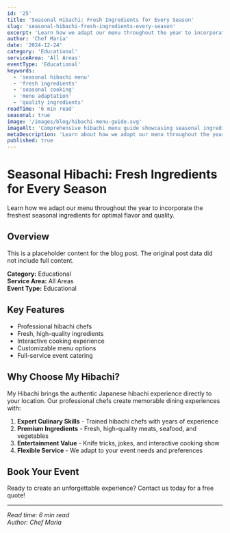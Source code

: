 ```yaml
---
id: '25'
title: 'Seasonal Hibachi: Fresh Ingredients for Every Season'
slug: 'seasonal-hibachi-fresh-ingredients-every-season'
excerpt: 'Learn how we adapt our menu throughout the year to incorporate the freshest seasonal ingredients for optimal flavor and quality.'
author: 'Chef Maria'
date: '2024-12-24'
category: 'Educational'
serviceArea: 'All Areas'
eventType: 'Educational'
keywords:
  - 'seasonal hibachi menu'
  - 'fresh ingredients'
  - 'seasonal cooking'
  - 'menu adaptation'
  - 'quality ingredients'
readTime: '6 min read'
seasonal: true
image: '/images/blog/hibachi-menu-guide.svg'
imageAlt: 'Comprehensive hibachi menu guide showcasing seasonal ingredients, dishes, and dining options'
metaDescription: 'Learn about how we adapt our menu throughout the year to incorporate the freshest seasonal ingredients.'
published: true
---
```


# Seasonal Hibachi: Fresh Ingredients for Every Season

Learn how we adapt our menu throughout the year to incorporate the freshest seasonal ingredients for optimal flavor and quality.

## Overview

This is a placeholder content for the blog post. The original post data did not include full content.

**Category:** Educational  
**Service Area:** All Areas  
**Event Type:** Educational

## Key Features

- Professional hibachi chefs
- Fresh, high-quality ingredients
- Interactive cooking experience
- Customizable menu options
- Full-service event catering

## Why Choose My Hibachi?

My Hibachi brings the authentic Japanese hibachi experience directly to your location. Our professional chefs create memorable dining experiences with:

1. **Expert Culinary Skills** - Trained hibachi chefs with years of experience
2. **Premium Ingredients** - Fresh, high-quality meats, seafood, and vegetables
3. **Entertainment Value** - Knife tricks, jokes, and interactive cooking show
4. **Flexible Service** - We adapt to your event needs and preferences

## Book Your Event

Ready to create an unforgettable experience? Contact us today for a free quote!

---

*Read time: 6 min read*  
*Author: Chef Maria*

